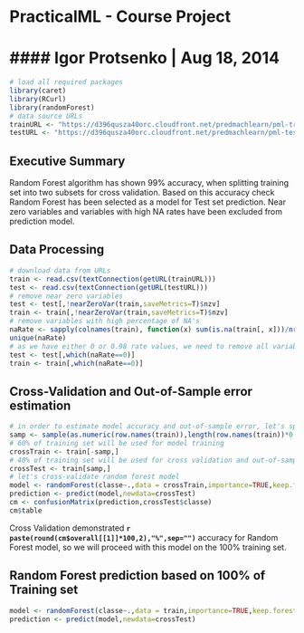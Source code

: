 # PracticalML - Course Project
#### Igor Protsenko | Aug 18, 2014
==================================

```r
# load all required packages
library(caret)
library(RCurl)
library(randomForest)
# data source URLs
trainURL <- "https://d396qusza40orc.cloudfront.net/predmachlearn/pml-training.csv"
testURL <- "https://d396qusza40orc.cloudfront.net/predmachlearn/pml-testing.csv"
```

## Executive Summary
Random Forest algorithm has shown 99% accuracy, when splitting training set into two subsets for cross validation. Based on this accuracy check Random Forest has been selected as a model for Test set prediction. Near zero variables and variables with high NA rates have been excluded from prediction model.

## Data Processing
```r
# download data from URLs
train <- read.csv(textConnection(getURL(trainURL)))
test <- read.csv(textConnection(getURL(testURL)))
# remove near zero variables
test <- test[,!nearZeroVar(train,saveMetrics=T)$nzv]
train <- train[,!nearZeroVar(train,saveMetrics=T)$nzv]
# remove variables with high percentage of NA's
naRate <- sapply(colnames(train), function(x) sum(is.na(train[, x]))/nrow(train))
unique(naRate)
# as we have either 0 or 0.98 rate values, we need to remove all variables with naRate > 0
test <- test[,which(naRate==0)]
train <- train[,which(naRate==0)]
```

## Cross-Validation and Out-of-Sample error estimation
```r
# in order to estimate model accuracy and out-of-sample error, let's split the training set
samp <- sample(as.numeric(row.names(train)),length(row.names(train))*0.4)
# 60% of training set will be used for model training
crossTrain <- train[-samp,]
# 40% of training set will be used for cross validation and out-of-sample error estimation
crossTest <- train[samp,]
# let's cross-validate random forest model
model <- randomForest(classe~.,data = crossTrain,importance=TRUE,keep.forest=TRUE)
prediction <- predict(model,newdata=crossTest)
cm <- confusionMatrix(prediction,crossTest$classe)
cm$table
```

Cross Validation demonstrated **`r paste(round(cm$overall[[1]]*100,2),"%",sep="")`** accuracy for Random Forest model, so we will proceed with this model on the 100% training set.

## Random Forest prediction based on 100% of Training set
```r
model <- randomForest(classe~.,data = train,importance=TRUE,keep.forest=TRUE)
prediction <- predict(model,newdata=crossTest)
```
